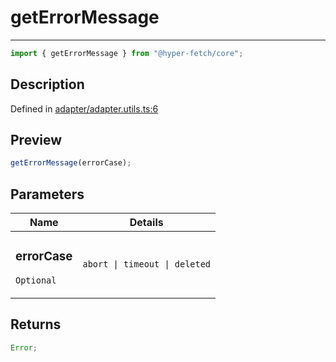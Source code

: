 # getErrorMessage

<div class="api-docs__separator" data-reactroot="">

---

</div><div class="api-docs__import" data-reactroot="">

```ts
import { getErrorMessage } from "@hyper-fetch/core";
```

</div><div class="api-docs__section">

## Description

</div><div class="api-docs__description"><span class="api-docs__do-not-parse">

</span></div><p class="api-docs__definition">

Defined in
[adapter/adapter.utils.ts:6](https://github.com/BetterTyped/hyper-fetch/blob/c3e2c45/packages/core/src/adapter/adapter.utils.ts#L6)

</p><div class="api-docs__section">

## Preview

</div><div class="api-docs__preview fn">

```ts
getErrorMessage(errorCase);
```

</div><div class="api-docs__section">

## Parameters

</div>
<div class="api-docs__parameters">
<table>
<thead><tr><th>Name</th><th>Details</th></tr></thead>
<tbody><tr param-data="errorCase"><td class="api-docs__param-name optional">

### errorCase

`Optional`

</td><td class="api-docs__param-type">

`abort | timeout | deleted`

</td></tr></tbody></table></div><div class="api-docs__section">

## Returns

</div><div class="api-docs__returns">

```ts
Error;
```

</div>
